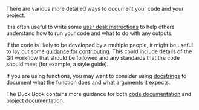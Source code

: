 <!-- More detailed documentation -->

There are various more detailed ways to document your code and your project. 

It is often useful to write some [user desk instructions](https://best-practice-and-impact.github.io/qa-of-code-guidance/project_documentation.html#user-desk-instructions) to help others understand how to run your code and what to do with any outputs.

If the code is likely to be developed by a multiple people, it might be useful to lay out some [guidance for contributing](https://best-practice-and-impact.github.io/qa-of-code-guidance/project_documentation.html#contributing-guidance). This could include details of the Git workflow that should be followed and any standards that the code should meet (for example, a style guide).

If you are using functions, you may want to consider using [docstrings](https://best-practice-and-impact.github.io/qa-of-code-guidance/code_documentation.html#docstrings) to document what the function does and what arguments it expects. 

The Duck Book contains more guidance for both [code documentation](https://best-practice-and-impact.github.io/qa-of-code-guidance/code_documentation.html) and [project documentation](https://best-practice-and-impact.github.io/qa-of-code-guidance/project_documentation.html).